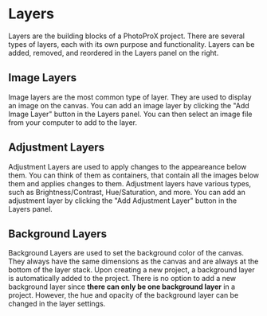 # Layers

Layers are the building blocks of a PhotoProX project. There are several types of layers, each with its own purpose and functionality. Layers can be added, removed, and reordered in the Layers panel on the right.

## Image Layers

Image layers are the most common type of layer. They are used to display an image on the canvas. You can add an image layer by clicking the "Add Image Layer" button in the Layers panel. You can then select an image file from your computer to add to the layer.

## Adjustment Layers

Adjustment Layers are used to apply changes to the appeareance below them. You can think of them as containers, that contain all the images below them and applies changes to them. Adjustment layers have various types, such as Brightness/Contrast, Hue/Saturation, and more. You can add an adjustment layer by clicking the "Add Adjustment Layer" button in the Layers panel.

## Background Layers

Background Layers are used to set the background color of the canvas. They always have the same dimensions as the canvas and are always at the bottom of the layer stack. Upon creating a new project, a background layer is automatically added to the project. There is no option to add a new background layer since **there can only be one background layer** in a project. However, the hue and opacity of the background layer can be changed in the layer settings.
